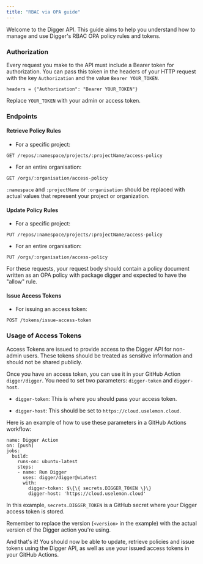 ```yaml
---
title: "RBAC via OPA guide"
---
```


Welcome to the Digger API. This guide aims to help you understand how to manage and use Digger's RBAC OPA policy rules and tokens.

### Authorization

Every request you make to the API must include a Bearer token for authorization. You can pass this token in the headers of your HTTP request with the key `Authorization` and the value `Bearer YOUR_TOKEN`.

```
headers = {"Authorization": "Bearer YOUR_TOKEN"}
```

Replace `YOUR_TOKEN` with your admin or access token.

### Endpoints

#### Retrieve Policy Rules

- For a specific project:

```
GET /repos/:namespace/projects/:projectName/access-policy
```

- For an entire organisation:

```
GET /orgs/:organisation/access-policy
```

`:namespace` and `:projectName` or `:organisation` should be replaced with actual values that represent your project or organization.

#### Update Policy Rules

- For a specific project:

```
PUT /repos/:namespace/projects/:projectName/access-policy
```

- For an entire organisation:

```
PUT /orgs/:organisation/access-policy
```

For these requests, your request body should contain a policy document written as an OPA policy with package digger and expected to have the "allow" rule.

#### Issue Access Tokens

- For issuing an access token:

```
POST /tokens/issue-access-token
```

### Usage of Access Tokens

Access Tokens are issued to provide access to the Digger API for non-admin users. These tokens should be treated as sensitive information and should not be shared publicly.

Once you have an access token, you can use it in your GitHub Action `digger/digger`. You need to set two parameters: `digger-token` and `digger-host`.

- `digger-token`: This is where you should pass your access token.

- `digger-host`: This should be set to `https://cloud.uselemon.cloud`.

Here is an example of how to use these parameters in a GitHub Actions workflow:

```
name: Digger Action
on: [push]
jobs:
  build:
    runs-on: ubuntu-latest
    steps:
    - name: Run Digger
      uses: digger/digger@vLatest
      with:
        digger-token: $\{\{ secrets.DIGGER_TOKEN \}\}
        digger-host: 'https://cloud.uselemon.cloud'
```

In this example, `secrets.DIGGER_TOKEN` is a GitHub secret where your Digger access token is stored.

Remember to replace the version (`<version>` in the example) with the actual version of the Digger action you're using.

And that's it! You should now be able to update, retrieve policies and issue tokens using the Digger API, as well as use your issued access tokens in your GitHub Actions.

```

```
